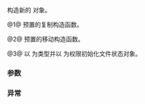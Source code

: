 {{cpp/experimental/fs/file_status/title|file_status}}
{{cpp/experimental/fs/file_status/navbar}}
{{dcl begin}}
{{dcl|since=fs_ts|num=1|1=
file_status( const file_status&amp; ) = default;
}}
{{dcl|since=fs_ts|num=2|1=
file_status( file_status&amp;&amp; ) = default;
}}
{{dcl|since=fs_ts|num=3|1=
explicit file_status( file_type type = file_type::none,
                      perms permissions = perms::unknown );
}}
{{dcl end}}

构造新的 {{tt|file_status}} 对象。

@1@ 预置的复制构造函数。

@2@ 预置的移动构造函数。

@3@ 以 {{c|type}} 为类型并以 {{c|permissions}} 为权限初始化文件状态对象。

===参数===
{{todo}}

===异常===
{{unreviewed noexcept}}